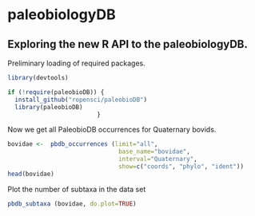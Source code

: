 paleobiologyDB
==============

## Exploring the new R API to the paleobiologyDB.

Preliminary loading of required packages.  

```r
library(devtools)

if (!require(paleobioDB)) {
  install_github("ropensci/paleobioDB")
  library(paleobioDB)
                         }
```

Now we get all PaleobioDB occurrences for Quaternary bovids.  

```r
bovidae <-  pbdb_occurrences (limit="all",
                               base_name="bovidae", 
                               interval="Quaternary",             
                               show=c("coords", "phylo", "ident"))
head(bovidae)
```

Plot the number of subtaxa in the data set 

```r
pbdb_subtaxa (bovidae, do.plot=TRUE)  
```

